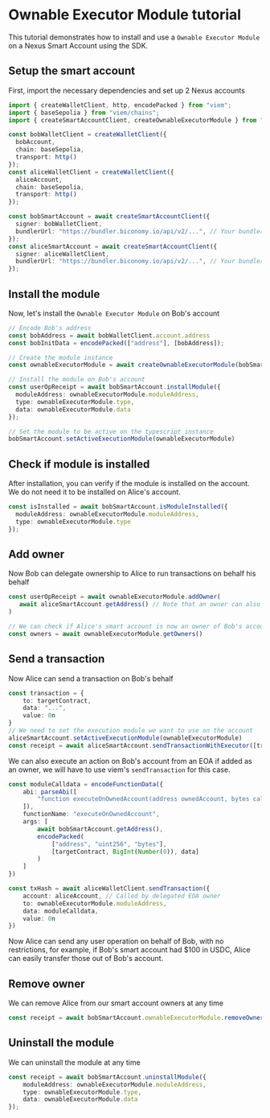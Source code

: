 # Ownable Executor Module tutorial 

This tutorial demonstrates how to install and use a `Ownable Executor Module` on a Nexus Smart Account using the SDK.

## Setup the smart account

First, import the necessary dependencies and set up 2 Nexus accounts

```typescript
import { createWalletClient, http, encodePacked } from "viem";
import { baseSepolia } from "viem/chains";
import { createSmartAccountClient, createOwnableExecutorModule } from "@biconomy/account";

const bobWalletClient = createWalletClient({
  bobAccount,
  chain: baseSepolia,
  transport: http()
});
const aliceWalletClient = createWalletClient({
  aliceAccount,
  chain: baseSepolia,
  transport: http()
});

const bobSmartAccount = await createSmartAccountClient({
  signer: bobWalletClient,
  bundlerUrl: "https://bundler.biconomy.io/api/v2/...", // Your bundler URL
});
const aliceSmartAccount = await createSmartAccountClient({
  signer: aliceWalletClient,
  bundlerUrl: "https://bundler.biconomy.io/api/v2/...", // Your bundler URL
});
```

## Install the module
Now, let's install the `Ownable Executor Module` on Bob's account

```typescript
// Encode Bob's address
const bobAddress = await bobWalletClient.account.address
const bobInitData = encodePacked(["address"], [bobAddress]);

// Create the module instance
const ownableExecutorModule = await createOwnableExecutorModule(bobSmartAccount, bobInitData)

// Install the module on Bob's account
const userOpReceipt = await bobSmartAccount.installModule({
  moduleAddress: ownableExecutorModule.moduleAddress,
  type: ownableExecutorModule.type,
  data: ownableExecutorModule.data
});

// Set the module to be active on the typescript instance
bobSmartAccount.setActiveExecutionModule(ownableExecutorModule)
```

## Check if module is installed
After installation, you can verify if the module is installed on the account.
We do not need it to be installed on Alice's account.

```typescript
const isInstalled = await bobSmartAccount.isModuleInstalled({
  moduleAddress: ownableExecutorModule.moduleAddress,
  type: ownableExecutorModule.type
});
```

## Add owner
Now Bob can delegate ownership to Alice to run transactions on behalf his behalf

```typescript
const userOpReceipt = await ownableExecutorModule.addOwner(
   await aliceSmartAccount.getAddress() // Note that an owner can also be an EOA
)

// We can check if Alice's smart account is now an owner of Bob's account
const owners = await ownableExecutorModule.getOwners() 
```

## Send a transaction 
Now Alice can send a transaction on Bob's behalf

```typescript
const transaction = {
    to: targetContract,
    data: "...",
    value: 0n
}
// We need to set the execution module we want to use on the account 
aliceSmartAccount.setActiveExecutionModule(ownableExecutorModule)
const receipt = await aliceSmartAccount.sendTransactionWithExecutor([transaction], bobSmartAccountAddress);
```

We can also execute an action on Bob's account from an EOA if added as an owner, we will have to use viem's `sendTransaction` for this case.

```typescript
const moduleCalldata = encodeFunctionData({
    abi: parseAbi([
        "function executeOnOwnedAccount(address ownedAccount, bytes callData)"
    ]),
    functionName: "executeOnOwnedAccount",
    args: [
        await bobSmartAccount.getAddress(),
        encodePacked(
            ["address", "uint256", "bytes"],
            [targetContract, BigInt(Number(0)), data]
        )
    ]
})

const txHash = await aliceWalletClient.sendTransaction({
    account: aliceAccount, // Called by delegated EOA owner
    to: ownableExecutorModule.moduleAddress,
    data: moduleCalldata,
    value: 0n
})
```

Now Alice can send any user operation on behalf of Bob, with no restrictions, for example, if Bob's smart account had $100 in USDC, Alice can easily transfer those out of Bob's account. 

## Remove owner
We can remove Alice from our smart account owners at any time

```typescript
const receipt = await bobSmartAccount.ownableExecutorModule.removeOwner(aliceSmartAccountAddress);
```

## Uninstall the module
We can uninstall the module at any time

```typescript
const receipt = await bobSmartAccount.uninstallModule({
    moduleAddress: ownableExecutorModule.moduleAddress,
    type: ownableExecutorModule.type,
    data: ownableExecutorModule.data
});
```